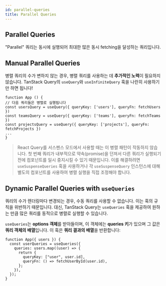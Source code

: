 ```yaml
---
id: parallel-queries
title: Parallel Queries
---
```


## Parallel Queries

"Parallel" 쿼리는 동시에 실행되어 최대한 많은 동시 fetching을 달성하는 쿼리입니다.

## Manual Parallel Queries

병렬 쿼리의 수가 변하지 않는 경우, 병렬 쿼리를 사용하는 데 **추가적인 노력**이 필요하지 않습니다. TanStack Query의 `useQuery`와 `useInfiniteQuery` 훅을 나란히 사용하기만 하면 됩니다!

[//]: # "Example"

```tsx
function App () {
// 다음 쿼리들은 병렬로 실행됩니다
const usersQuery = useQuery({ queryKey: ['users'], queryFn: fetchUsers })
const teamsQuery = useQuery({ queryKey: ['teams'], queryFn: fetchTeams })
const projectsQuery = useQuery({ queryKey: ['projects'], queryFn: fetchProjects })
...
}
```

[//]: # "Example"
[//]: # "Info"

> React Query를 서스펜스 모드에서 사용할 때는 이 병렬 패턴이 작동하지 않습니다. 첫 번째 쿼리가 내부적으로 약속(promise)을 던져서 다른 쿼리가 실행되기 전에 컴포넌트를 일시 중지시킬 수 있기 때문입니다. 이를 해결하려면 `useSuspenseQueries` 훅을 사용하거나 각 `useSuspenseQuery` 인스턴스에 대해 별도의 컴포넌트를 사용하여 병렬 실행을 직접 조정해야 합니다.

[//]: # "Info"

## Dynamic Parallel Queries with `useQueries`

[//]: # "DynamicParallelIntro"

쿼리의 수가 렌더링마다 변경되는 경우, 수동 쿼리를 사용할 수 없습니다. 이는 훅의 규칙을 위반하기 때문입니다. 대신, TanStack Query는 `useQueries` 훅을 제공하여 원하는 만큼 많은 쿼리를 동적으로 병렬로 실행할 수 있습니다.

[//]: # "DynamicParallelIntro"

`useQueries`는 **options 객체**를 받아들이며, 이 객체에는 **queries 키**가 있으며 그 값은 **쿼리 객체의 배열**입니다. 이 훅은 **쿼리 결과의 배열**을 반환합니다:

[//]: # "Example2"

```tsx
function App({ users }) {
  const userQueries = useQueries({
    queries: users.map((user) => {
      return {
        queryKey: ["user", user.id],
        queryFn: () => fetchUserById(user.id),
      };
    }),
  });
}
```

[//]: # "Example2"
